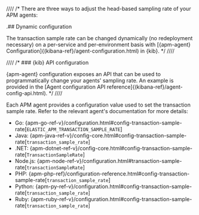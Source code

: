 ////
/* There are three ways to adjust the head-based sampling rate of your APM agents:

.## Dynamic configuration

The transaction sample rate can be changed dynamically (no redeployment necessary) on a per-service and per-environment
basis with [{apm-agent} Configuration]{(kibana-ref}/agent-configuration.html) in {kib}. */
////

////
/* ### {kib} API configuration

{apm-agent} configuration exposes an API that can be used to programmatically change
your agents' sampling rate.
An example is provided in the [Agent configuration API reference]{(kibana-ref}/agent-config-api.html). */
////

Each APM agent provides a configuration value used to set the transaction sample rate.
Refer to the relevant agent's documentation for more details:

* Go: {apm-go-ref-v}/configuration.html#config-transaction-sample-rate[`ELASTIC_APM_TRANSACTION_SAMPLE_RATE`]
* Java: {apm-java-ref-v}/config-core.html#config-transaction-sample-rate[`transaction_sample_rate`]
* .NET: {apm-dotnet-ref-v}/config-core.html#config-transaction-sample-rate[`TransactionSampleRate`]
* Node.js: {apm-node-ref-v}/configuration.html#transaction-sample-rate[`transactionSampleRate`]
* PHP: {apm-php-ref}/configuration-reference.html#config-transaction-sample-rate[`transaction_sample_rate`]
* Python: {apm-py-ref-v}/configuration.html#config-transaction-sample-rate[`transaction_sample_rate`]
* Ruby: {apm-ruby-ref-v}/configuration.html#config-transaction-sample-rate[`transaction_sample_rate`]
